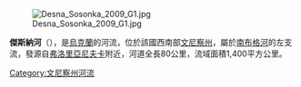 [[Image:Desna_Sosonka_2009_G1.jpg|right]]

'''傑斯納河'''（{{lang-uk|Десна}}），是[[烏克蘭|烏克蘭]]的河流，位於該國西南部[[文尼察州|文尼察州]]，屬於[[南布格河|南布格河]]的左支流，發源自[[弗洛里亞尼夫卡|弗洛里亞尼夫卡]]附近，河道全長80公里，流域面積1,400平方公里。

{{DEFAULTSORT:Десна (притока Південного Бугу)}}
[[Category:文尼察州河流|Category:文尼察州河流]]


{{Ukraine-river-stub}}